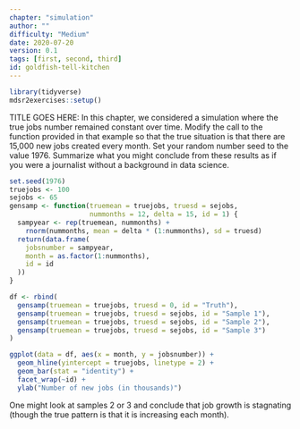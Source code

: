 ```yaml
---
chapter: "simulation"
author: ""
difficulty: "Medium"
date: 2020-07-20 
version: 0.1
tags: [first, second, third]
id: goldfish-tell-kitchen
---
```


```r
library(tidyverse)
mdsr2exercises::setup()
```

TITLE GOES HERE: In this chapter, we considered a simulation where the true jobs number remained constant over time.  Modify the call to the function provided in that example so that the true situation is that there are 15,000 new jobs created every month.  Set your random number seed to the value $1976$.  Summarize what you might conclude from these results as if you were a journalist without a background in data science.


<!--begin-answer-->
```r
set.seed(1976)
truejobs <- 100
sejobs <- 65
gensamp <- function(truemean = truejobs, truesd = sejobs,
                    nummonths = 12, delta = 15, id = 1) {
  sampyear <- rep(truemean, nummonths) +
    rnorm(nummonths, mean = delta * (1:nummonths), sd = truesd)
  return(data.frame(
    jobsnumber = sampyear,
    month = as.factor(1:nummonths),
    id = id
  ))
}

df <- rbind(
  gensamp(truemean = truejobs, truesd = 0, id = "Truth"),
  gensamp(truemean = truejobs, truesd = sejobs, id = "Sample 1"),
  gensamp(truemean = truejobs, truesd = sejobs, id = "Sample 2"),
  gensamp(truemean = truejobs, truesd = sejobs, id = "Sample 3")
)

ggplot(data = df, aes(x = month, y = jobsnumber)) +
  geom_hline(yintercept = truejobs, linetype = 2) +
  geom_bar(stat = "identity") +
  facet_wrap(~id) +
  ylab("Number of new jobs (in thousands)")
```

One might look at samples 2 or 3 and conclude that job growth is stagnating (though the true pattern is that it is increasing each month).

<!--end-answer-->



